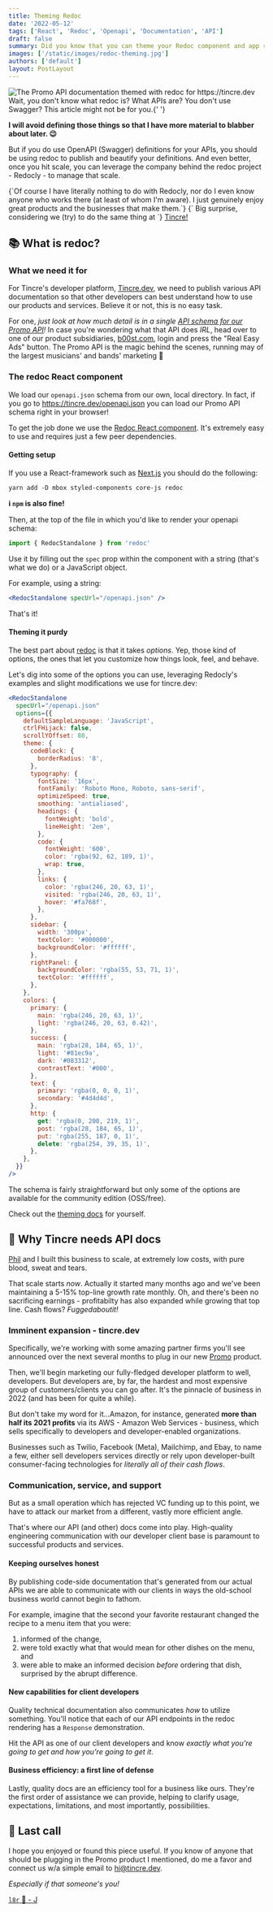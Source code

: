 ```yaml
---
title: Theming Redoc
date: '2022-05-12'
tags: ['React', 'Redoc', 'Openapi', 'Documentation', 'API']
draft: false
summary: Did you know that you can theme your Redoc component and app renders? I'll show you how in this article.
images: ['/static/images/redoc-theming.jpg']
authors: ['default']
layout: PostLayout
---
```


<div className="rounded-md shadow-lg">
  <Image
    className="rounded-md"
    src="/static/images/redoc-theming.jpg"
    alt="The Promo API documentation themed with redoc for https://tincre.dev"
    height={667}
    width={1082}
  />
</div>
Wait, you don't know what redoc is? What APIs are? You don't use Swagger? This article might not be for
you.{' '}

**I will avoid defining those things so that I have more material to blabber about later. 😉**

But if you do use OpenAPI (Swagger) definitions for your APIs, you should be using
redoc to publish and beautify your definitions. And even better, once you hit scale,
you can leverage the company behind the redoc project - Redocly - to manage that
scale.

<div className="px-2 text-sm text-gray-600">
  {`Of course I have literally nothing to do with Redocly, nor do I even know
  anyone who works there (at least of whom I'm aware). I just genuinely enjoy
  great products and the businesses that make them.`}
  <span className="font-bold">{` Big surprise, considering we (try)
  to do the same thing at `}</span>
  <a href="https://tincre.com" target="_blank" noreferrer>
    Tincre!
  </a>
</div>

## 📚 What is redoc?

### What we need it for

For Tincre's developer platform, [Tincre.dev](https://tincre.dev), we need to publish various API documentation so that other developers can best understand how to use
our products and services. Believe it or not, this is no easy task.

For one, _just look at how much detail is in a single [API schema for our Promo API](https://tincre.dev/docs/reference)!_ In case you're wondering what that API does _IRL_, head over to one of our product subsidiaries, [b00st.com](https://b00st.com), login and
press the "Real Easy Ads" button. The Promo API is the magic behind the scenes, running may of the largest musicians' and bands' marketing 🤯

### The redoc React component

We load our `openapi.json` schema from our own, local directory. In fact, if you go to https://tincre.dev/openapi.json you can load our Promo API schema right in your browser!

To get the job done we use the [Redoc React component](https://redocly.com/docs/redoc/deployment/react/). It's extremely easy to use and requires just a few peer dependencies.

#### Getting setup

If you use a React-framework such as [Next.js](https://nextjs.org) you should do the following:

```
yarn add -D mbox styled-components core-js redoc
```

**ℹ️ `npm` is also fine!**

Then, at the top of the file in which you'd like to render your openapi schema:

```jsx
import { RedocStandalone } from 'redoc'
```

Use it by filling out the `spec` prop within the component with a string (that's what we do) or a JavaScript object.

For example, using a string:

```jsx
<RedocStandalone specUrl="/openapi.json" />
```

That's it!

#### Theming it purdy

The best part about [redoc](https://github.com/Redocly/redoc) is that it
takes _options_. Yep, those kind of options, the ones that let you customize how things
look, feel, and behave.

Let's dig into some of the options you can use, leveraging Redocly's examples and slight modifications we use for tincre.dev:

```jsx
<RedocStandalone
  specUrl="/openapi.json"
  options={{
    defaultSampleLanguage: 'JavaScript',
    ctrlFHijack: false,
    scrollYOffset: 80,
    theme: {
      codeBlock: {
        borderRadius: '8',
      },
      typography: {
        fontSize: '16px',
        fontFamily: 'Roboto Mono, Roboto, sans-serif',
        optimizeSpeed: true,
        smoothing: 'antialiased',
        headings: {
          fontWeight: 'bold',
          lineHeight: '2em',
        },
        code: {
          fontWeight: '600',
          color: 'rgba(92, 62, 189, 1)',
          wrap: true,
        },
        links: {
          color: 'rgba(246, 20, 63, 1)',
          visited: 'rgba(246, 20, 63, 1)',
          hover: '#fa768f',
        },
      },
      sidebar: {
        width: '300px',
        textColor: '#000000',
        backgroundColor: '#ffffff',
      },
      rightPanel: {
        backgroundColor: 'rgba(55, 53, 71, 1)',
        textColor: '#ffffff',
      },
    },
    colors: {
      primary: {
        main: 'rgba(246, 20, 63, 1)',
        light: 'rgba(246, 20, 63, 0.42)',
      },
      success: {
        main: 'rgba(28, 184, 65, 1)',
        light: '#81ec9a',
        dark: '#083312',
        contrastText: '#000',
      },
      text: {
        primary: 'rgba(0, 0, 0, 1)',
        secondary: '#4d4d4d',
      },
      http: {
        get: 'rgba(0, 200, 219, 1)',
        post: 'rgba(28, 184, 65, 1)',
        put: 'rgba(255, 187, 0, 1)',
        delete: 'rgba(254, 39, 35, 1)',
      },
    },
  }}
/>
```

The schema is fairly straightforward but only some of the options are available for the
community edition (OSS/free).

Check out the [theming docs](https://redocly.com/docs/api-reference-docs/configuration/theming/) for yourself.

## 📑 Why Tincre needs API docs

[Phil](https://twitter.com/philipmuh) and I built this business to scale, at extremely low costs, with pure blood,
sweat and tears.

That scale starts _now_. Actually it started many months ago and we've been
maintaining a 5-15% top-line growth rate monthly. Oh, and there's been no sacrificing
earnings - profitabilty has also expanded while
growing that top line. Cash flows? _Fuggedaboutit!_

### Imminent expansion - tincre.dev

Specifically, we're working with some amazing partner firms you'll see announced over
the next several months to plug in our new [Promo](https://tincre.dev/promo) product.

Then, we'll begin marketing our fully-fledged developer platform to well, developers. But developers are, by far, the hardest and most expensive group of customers/clients you can go after. It's the pinnacle of business in 2022 (and has been for quite a while).

But don't take my word for it...Amazon, for instance, generated **more than half its 2021 profits** via
its AWS - Amazon Web Services - business, which sells specifically to developers and
developer-enabled organizations.

Businesses such as Twilio, Facebook (Meta), Mailchimp, and Ebay, to name a few, either sell developers services directly or rely
upon developer-built consumer-facing technologies for _literally all of their cash flows_.

### Communication, service, and support

But as a small operation which has rejected VC funding up to this point, we have to
attack our market from a different, vastly more efficient angle.

That's where our API (and other) docs come into play. High-quality engineering communication
with our developer client base is paramount to successful products and services.

#### Keeping ourselves honest

By publishing code-side documentation that's generated from our actual APIs we are
able to communicate with our clients in ways the old-school business world cannot begin
to fathom.

For example, imagine that the second your favorite restaurant changed the recipe to a menu
item that you were:

1. informed of the change,
2. were told exactly what that would mean for other dishes on the menu, and
3. were able to make an informed decision _before_ ordering that dish, surprised by the abrupt difference.

#### New capabilities for client developers

Quality technical documentation also communicates _how_ to utilize something. You'll notice that each of our API endpoints in the redoc rendering has a `Response` demonstration.

Hit the API as one of our client developers and know _exactly what you're going to get and how you're going to get it_.

#### Business efficiency: a first line of defense

Lastly, quality docs are an efficiency tool for a business like ours. They're the first
order of assistance we can provide, helping to clarify usage, expectations, limitations,
and most importantly, possibilities.

## 🥃 Last call

I hope you enjoyed or found this piece useful. If you know of anyone that should
be plugging in the Promo product I mentioned, do me a favor and connect us w/a simple
email to [hi@tincre.dev](mailto:hi@tincre.dev).

_Especially if that someone's you!_

[`l8r` 🐊 - J](mailto:jason@tincre.com)

<BlogNewsletterForm />
